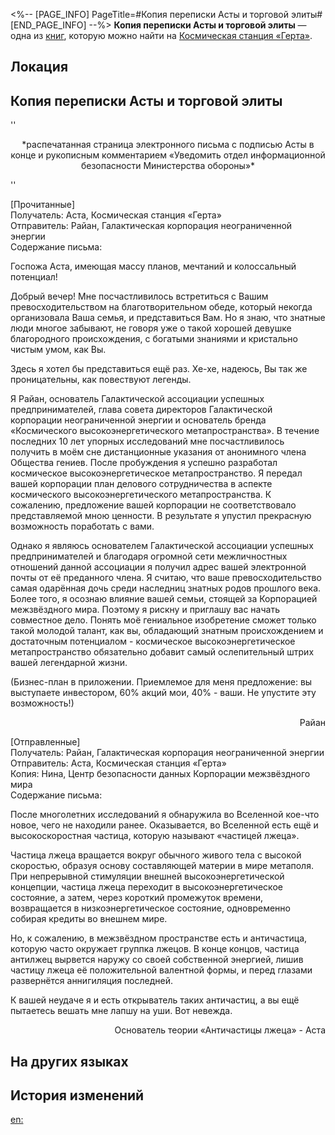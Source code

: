 <%-- [PAGE_INFO]
PageTitle=#Копия переписки Асты и торговой элиты#
[END_PAGE_INFO] --%>
{{Дополнить}}
{{Книга Инфобокс
|id           = 084
|Название     = 
|Изображение  = Записи с КСГ.png
|Мир          = Космическая станция «Герта»
|Томов        = 1
|Автор        = <!--нужно добавить-->
|Описание     = Копия переписки между Астой и торговой элитой, создавшей космическое высокоэнергетическое метапространство.
|Том1         = {{tx}}
|Источник1    = {{tx|Отсутствует источник}}
|Персонажи    = 
|Фракции      = 
}}
'''Копия переписки Асты и торговой элиты''' — одна из [[Книги|книг]], которую можно найти на [[Космическая станция «Герта»]].

==Локация==
{{Отметка карты|<!--название карты-->|<!--id отметки-->}}

==Копия переписки Асты и торговой элиты==
''<div align="center">*распечатанная страница электронного письма с подписью Асты в конце и рукописным комментарием «Уведомить отдел информационной безопасности Министерства обороны»*</div>''

[Прочитанные]<br />
Получатель: Аста, Космическая станция «Герта»<br />
Отправитель: Райан, Галактическая корпорация неограниченной энергии<br />
Содержание письма:

Госпожа Аста, имеющая массу планов, мечтаний и колоссальный потенциал!

Добрый вечер! Мне посчастливилось встретиться с Вашим превосходительством на благотворительном обеде, который некогда организовала Ваша семья, и представиться Вам. Но я знаю, что знатные люди многое забывают, не говоря уже о такой хорошей девушке благородного происхождения, с богатыми знаниями и кристально чистым умом, как Вы.

Здесь я хотел бы представиться ещё раз. Хе-хе, надеюсь, Вы так же проницательны, как повествуют легенды.

Я Райан, основатель Галактической ассоциации успешных предпринимателей, глава совета директоров Галактической корпорации неограниченной энергии и основатель бренда «Космического высокоэнергетического метапространства». В течение последних 10 лет упорных исследований мне посчастливилось получить в моём сне дистанционные указания от анонимного члена Общества гениев. После пробуждения я успешно разработал космическое высокоэнергетическое метапространство. Я передал вашей корпорации план делового сотрудничества в аспекте космического высокоэнергетического метапространства. К сожалению, предложение вашей корпорации не соответствовало представляемой мною ценности. В результате я упустил прекрасную возможность поработать с вами.

Однако я являюсь основателем Галактической ассоциации успешных предпринимателей и благодаря огромной сети межличностных отношений данной ассоциации я получил адрес вашей электронной почты от её преданного члена. Я считаю, что ваше превосходительство самая одарённая дочь среди наследниц знатных родов прошлого века. Более того, я осознаю влияние вашей семьи, стоящей за Корпорацией межзвёздного мира. Поэтому я рискну и приглашу вас начать совместное дело. Понять моё гениальное изобретение сможет только такой молодой талант, как вы, обладающий знатным происхождением и достаточным потенциалом - космическое высокоэнергетическое метапространство обязательно добавит самый ослепительный штрих вашей легендарной жизни.

(Бизнес-план в приложении. Приемлемое для меня предложение: вы выступаете инвестором, 60% акций мои, 40% - ваши. Не упустите эту возможность!)<br /><div align="right">Райан</div>

[Отправленные]<br />
Получатель: Райан, Галактическая корпорация неограниченной энергии<br />
Отправитель: Аста, Космическая станция «Герта»<br />
Копия: Нина, Центр безопасности данных Корпорации межзвёздного мира<br />
Содержание письма:

После многолетних исследований я обнаружила во Вселенной кое-что новое, чего не находили ранее. Оказывается, во Вселенной есть ещё и высокоскоростная частица, которую называют «частицей лжеца».

Частица лжеца вращается вокруг обычного живого тела с высокой скоростью, образуя основу составляющей материи в мире метаполя. При непрерывной стимуляции внешней высокоэнергетической концепции, частица лжеца переходит в высокоэнергетическое состояние, а затем, через короткий промежуток времени, возвращается в низкоэнергетическое состояние, одновременно собирая кредиты во внешнем мире.

Но, к сожалению, в межзвёздном пространстве есть и античастица, которую часто окружает группка лжецов. В конце концов, частица антилжец вырвется наружу со своей собственной энергией, лишив частицу лжеца её положительной валентной формы, и перед глазами развернётся аннигиляция последней.

К вашей неудаче я и есть открыватель таких античастиц, а вы ещё пытаетесь вешать мне лапшу на уши. Вот невежда.

<div align="right">Основатель теории «Античастицы лжеца» - Аста</div>

==На других языках==
{{На других языках
|en   = Asta and Business Elite Correspondence Records
|zhs  = 艾丝妲与「商业精英」的往来邮件副本
|zht  = 艾絲妲與「商業菁英」的往來郵件副本
|ja   = アスターと「ビジネスエリート」のやり取りメールの副本
|ko   = 아스타와 「비즈니스 엘리트」가 주고받은 메일 사본
|es   = Copia de la correspondencia entre Asta y la "élite empresarial"
|fr   = Historique de correspondance commerciale d'élite d'Asta
|ru   = Копия переписки Асты и торговой элиты
|th   = สำเนาจดหมายโต้ตอบกันระหว่าง Asta และ "Business Elite"
|vi   = Bản Sao Thư Từ Qua Lại Giữa Asta Và "Doanh Nhân Ưu Tú"
|de   = Kopie der Korrespondenz zwischen Asta und der Geschäftselite
|id   = Catatan Korespondensi Asta dengan "Business Elite"
|pt   = Registros de Correspondência do Comércio de Elite e de Asta
}}

==История изменений==
{{История изменений|3.5}}

[[en:]]